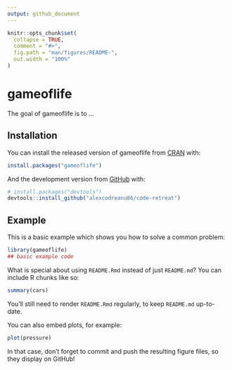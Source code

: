 ```yaml
---
output: github_document
---
```


<!-- README.md is generated from README.Rmd. Please edit that file -->

```r
knitr::opts_chunk$set(
  collapse = TRUE,
  comment = "#>",
  fig.path = "man/figures/README-",
  out.width = "100%"
)
```

# gameoflife

<!-- badges: start -->
<!-- badges: end -->

The goal of gameoflife is to ...

## Installation

You can install the released version of gameoflife from [CRAN](https://CRAN.R-project.org) with:

``` r
install.packages("gameoflife")
```

And the development version from [GitHub](https://github.com/) with:

``` r
# install.packages("devtools")
devtools::install_github("alexcodreanu86/code-retreat")
```
## Example

This is a basic example which shows you how to solve a common problem:

```r
library(gameoflife)
## basic example code
```

What is special about using `README.Rmd` instead of just `README.md`? You can include R chunks like so:

```r
summary(cars)
```

You'll still need to render `README.Rmd` regularly, to keep `README.md` up-to-date.

You can also embed plots, for example:

```r
plot(pressure)
```

In that case, don't forget to commit and push the resulting figure files, so they display on GitHub!
